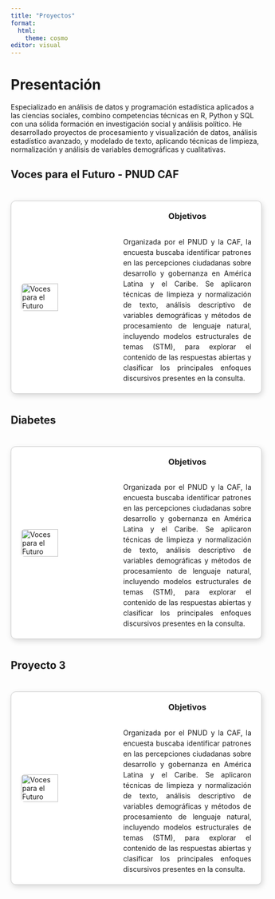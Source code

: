 ```yaml
---
title: "Proyectos"
format:
  html:
    theme: cosmo
editor: visual
---
```







# Presentación

Especializado en análisis de datos y programación estadística aplicados a las ciencias sociales, combino competencias técnicas en R, Python y SQL con una sólida formación en investigación social y análisis político. He desarrollado proyectos de procesamiento y visualización de datos, análisis estadístico avanzado, y modelado de texto, aplicando técnicas de limpieza, normalización y análisis de variables demográficas y cualitativas.


## Voces para el Futuro - PNUD CAF

```{=html}
<div style="display:flex; flex-direction:column; align-items:center; gap:30px; margin:40px 0;">

  <!-- Proyecto 1 -->
  <a href="proyecto_pnud.qmd" style="text-decoration:none; width:100%; max-width:1200px; color: inherit;">
    <div class="proyecto-card" style="
        display:flex; 
        align-items:center;    /* centra la imagen verticalmente */
        gap:20px; 
        border:1px solid #ccc; 
        border-radius:10px; 
        padding:20px; 
        box-shadow:2px 4px 12px rgba(0,0,0,0.15); 
        transition: transform 0.2s, box-shadow 0.2s;
        background-color:#fff;
        overflow:hidden;
    ">
      <img src="images/proyecto_pnud.jpg" alt="Voces para el Futuro" style="
          width:40%; 
          height:100%; 
          border-radius:6px; 
          object-fit:cover;
          flex-shrink:0;
      ">
      <div style="
          flex:1; 
          display:flex; 
          flex-direction:column; 
          justify-content:center;  /* centra verticalmente el texto */
          overflow:auto;
      ">
        <h3 style="margin-top:0; text-align:center;">Objetivos</h3>
        <p style="line-height:1.5; margin-bottom:0; text-align:justify;">
          Organizada por el PNUD y la CAF, la encuesta buscaba identificar patrones en las percepciones ciudadanas sobre desarrollo y gobernanza en América Latina y el Caribe. Se aplicaron técnicas de limpieza y normalización de texto, análisis descriptivo de variables demográficas y métodos de procesamiento de lenguaje natural, incluyendo modelos estructurales de temas (STM), para explorar el contenido de las respuestas abiertas y clasificar los principales enfoques discursivos presentes en la consulta.
        </p>
      </div>
    </div>
  </a>

</div>

<style>
.proyecto-card:hover {
  transform: translateY(-4px);
  box-shadow: 4px 8px 20px rgba(0,0,0,0.2);
}

/* La imagen no cambia en hover */
.proyecto-card img:hover {
  transform: none;
}

/* Quita cambio de color de link */
a {
  color: inherit;
}
</style>
```


## Diabetes

```{=html}
<div style="display:flex; flex-direction:column; align-items:center; gap:30px; margin:40px 0;">

  <!-- Proyecto 1 -->
  <a href="proyecto_pnud.qmd" style="text-decoration:none; width:100%; max-width:1200px; color: inherit;">
    <div class="proyecto-card" style="
        display:flex; 
        align-items:center;    /* centra la imagen verticalmente */
        gap:20px; 
        border:1px solid #ccc; 
        border-radius:10px; 
        padding:20px; 
        box-shadow:2px 4px 12px rgba(0,0,0,0.15); 
        transition: transform 0.2s, box-shadow 0.2s;
        background-color:#fff;
        overflow:hidden;
    ">
      <img src="images/proyecto_pnud.jpg" alt="Voces para el Futuro" style="
          width:40%; 
          height:100%; 
          border-radius:6px; 
          object-fit:cover;
          flex-shrink:0;
      ">
      <div style="
          flex:1; 
          display:flex; 
          flex-direction:column; 
          justify-content:center;  /* centra verticalmente el texto */
          overflow:auto;
      ">
        <h3 style="margin-top:0; text-align:center;">Objetivos</h3>
        <p style="line-height:1.5; margin-bottom:0; text-align:justify;">
          Organizada por el PNUD y la CAF, la encuesta buscaba identificar patrones en las percepciones ciudadanas sobre desarrollo y gobernanza en América Latina y el Caribe. Se aplicaron técnicas de limpieza y normalización de texto, análisis descriptivo de variables demográficas y métodos de procesamiento de lenguaje natural, incluyendo modelos estructurales de temas (STM), para explorar el contenido de las respuestas abiertas y clasificar los principales enfoques discursivos presentes en la consulta.
        </p>
      </div>
    </div>
  </a>

</div>

<style>
.proyecto-card:hover {
  transform: translateY(-4px);
  box-shadow: 4px 8px 20px rgba(0,0,0,0.2);
}

/* La imagen no cambia en hover */
.proyecto-card img:hover {
  transform: none;
}

/* Quita cambio de color de link */
a {
  color: inherit;
}
</style>
```

## Proyecto 3

```{=html}
<div style="display:flex; flex-direction:column; align-items:center; gap:30px; margin:40px 0;">

  <!-- Proyecto 1 -->
  <a href="proyecto_pnud.qmd" style="text-decoration:none; width:100%; max-width:1200px; color: inherit;">
    <div class="proyecto-card" style="
        display:flex; 
        align-items:center;    /* centra la imagen verticalmente */
        gap:20px; 
        border:1px solid #ccc; 
        border-radius:10px; 
        padding:20px; 
        box-shadow:2px 4px 12px rgba(0,0,0,0.15); 
        transition: transform 0.2s, box-shadow 0.2s;
        background-color:#fff;
        overflow:hidden;
    ">
      <img src="images/proyecto_pnud.jpg" alt="Voces para el Futuro" style="
          width:40%; 
          height:100%; 
          border-radius:6px; 
          object-fit:cover;
          flex-shrink:0;
      ">
      <div style="
          flex:1; 
          display:flex; 
          flex-direction:column; 
          justify-content:center;  /* centra verticalmente el texto */
          overflow:auto;
      ">
        <h3 style="margin-top:0; text-align:center;">Objetivos</h3>
        <p style="line-height:1.5; margin-bottom:0; text-align:justify;">
          Organizada por el PNUD y la CAF, la encuesta buscaba identificar patrones en las percepciones ciudadanas sobre desarrollo y gobernanza en América Latina y el Caribe. Se aplicaron técnicas de limpieza y normalización de texto, análisis descriptivo de variables demográficas y métodos de procesamiento de lenguaje natural, incluyendo modelos estructurales de temas (STM), para explorar el contenido de las respuestas abiertas y clasificar los principales enfoques discursivos presentes en la consulta.
        </p>
      </div>
    </div>
  </a>

</div>

<style>
.proyecto-card:hover {
  transform: translateY(-4px);
  box-shadow: 4px 8px 20px rgba(0,0,0,0.2);
}

/* La imagen no cambia en hover */
.proyecto-card img:hover {
  transform: none;
}

/* Quita cambio de color de link */
a {
  color: inherit;
}
</style>
```


